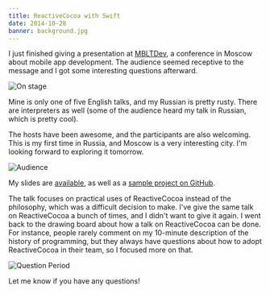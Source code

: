 ```yaml
---
title: ReactiveCocoa with Swift
date: 2014-10-28
banner: background.jpg
---
```


I just finished giving a presentation at [MBLTDev](http://mbltdev.ru), a conference in Moscow about mobile app development. The audience seemed receptive to the message and I got some interesting questions afterward.

![On stage](1.jpg)

Mine is only one of five English talks, and my Russian is pretty rusty. There are interpreters as well (some of the audience heard my talk in Russian, which is pretty cool).

The hosts have been awesome, and the participants are also welcoming. This is my first time in Russia, and Moscow is a very interesting city. I'm looking forward to exploring it tomorrow.

![Audience](2.jpg)

My slides are [available](https://speakerdeck.com/ashfurrow/functional-reactive-programming-in-swift), as well as a [sample project on GitHub](https://github.com/AshFurrow/MBLTDev).

<SpeakerDeck deckID="83497160404801324aa87a6501a1d9f8" />

The talk focuses on practical uses of ReactiveCocoa instead of the philosophy, which was a difficult decision to make. I've give the same talk on ReactiveCocoa a bunch of times, and I didn't want to give it again. I went back to the drawing board about how a talk on ReactiveCocoa can be done. For instance, people rarely comment on my 10-minute description of the history of programming, but they always have questions about how to adopt ReactiveCocoa in their team, so I focused more on that.

![Question Period](3.jpg)

Let me know if you have any questions!
